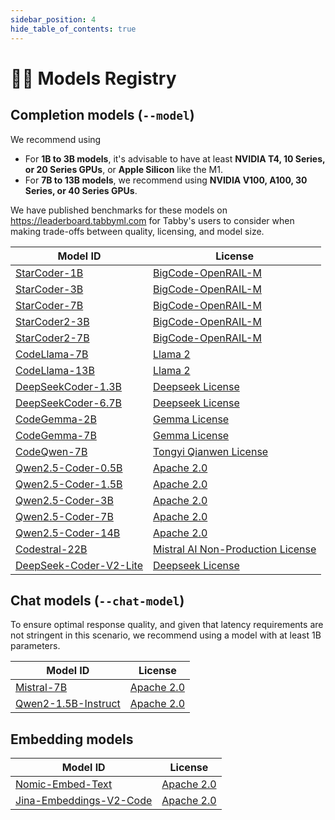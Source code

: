 ```yaml
---
sidebar_position: 4
hide_table_of_contents: true
---
```


# 🧑‍🔬 Models Registry

## Completion models (`--model`)

We recommend using

* For **1B to 3B models**, it's advisable to have at least **NVIDIA T4, 10 Series, or 20 Series GPUs**, or **Apple Silicon** like the M1.
* For **7B to 13B models**, we recommend using **NVIDIA V100, A100, 30 Series, or 40 Series GPUs**.

We have published benchmarks for these models on https://leaderboard.tabbyml.com for Tabby's users to consider when making trade-offs between quality, licensing, and model size.

| Model ID | License |
| -------- | ------- |
| [StarCoder-1B](https://huggingface.co/bigcode/starcoderbase-1b) | [BigCode-OpenRAIL-M](https://huggingface.co/spaces/bigcode/bigcode-model-license-agreement) |
| [StarCoder-3B](https://huggingface.co/bigcode/starcoderbase-3b) | [BigCode-OpenRAIL-M](https://huggingface.co/spaces/bigcode/bigcode-model-license-agreement) |
| [StarCoder-7B](https://huggingface.co/bigcode/starcoderbase-7b) | [BigCode-OpenRAIL-M](https://huggingface.co/spaces/bigcode/bigcode-model-license-agreement) |
| [StarCoder2-3B](https://huggingface.co/bigcode/starcoder2-3b) | [BigCode-OpenRAIL-M](https://huggingface.co/spaces/bigcode/bigcode-model-license-agreement) |
| [StarCoder2-7B](https://huggingface.co/bigcode/starcoder2-7b) | [BigCode-OpenRAIL-M](https://huggingface.co/spaces/bigcode/bigcode-model-license-agreement) |
| [CodeLlama-7B](https://huggingface.co/codellama/CodeLlama-7b-hf) | [Llama 2](https://github.com/facebookresearch/llama/blob/main/LICENSE) |
| [CodeLlama-13B](https://huggingface.co/codellama/CodeLlama-13b-hf) | [Llama 2](https://github.com/facebookresearch/llama/blob/main/LICENSE) |
| [DeepSeekCoder-1.3B](https://huggingface.co/deepseek-ai/deepseek-coder-1.3b-base) | [Deepseek License](https://github.com/deepseek-ai/deepseek-coder/blob/main/LICENSE-MODEL) |
| [DeepSeekCoder-6.7B](https://huggingface.co/deepseek-ai/deepseek-coder-6.7b-base) | [Deepseek License](https://github.com/deepseek-ai/deepseek-coder/blob/main/LICENSE-MODEL) |
| [CodeGemma-2B](https://huggingface.co/google/codegemma-2b) | [Gemma License](https://ai.google.dev/gemma/terms) |
| [CodeGemma-7B](https://huggingface.co/google/codegemma-7b) | [Gemma License](https://ai.google.dev/gemma/terms) |
| [CodeQwen-7B](https://huggingface.co/Qwen/CodeQwen1.5-7B-Chat) | [Tongyi Qianwen License](https://github.com/QwenLM/Qwen/blob/main/Tongyi%20Qianwen%20LICENSE%20AGREEMENT) |
| [Qwen2.5-Coder-0.5B](https://huggingface.co/Qwen/Qwen2.5-Coder-0.5B) | [Apache 2.0](https://choosealicense.com/licenses/apache-2.0/) |
| [Qwen2.5-Coder-1.5B](https://huggingface.co/Qwen/Qwen2.5-Coder-1.5B) | [Apache 2.0](https://choosealicense.com/licenses/apache-2.0/) |
| [Qwen2.5-Coder-3B](https://huggingface.co/Qwen/Qwen2.5-Coder-3B) | [Apache 2.0](https://choosealicense.com/licenses/apache-2.0/) |
| [Qwen2.5-Coder-7B](https://huggingface.co/Qwen/Qwen2.5-Coder-7B) | [Apache 2.0](https://choosealicense.com/licenses/apache-2.0/) |
| [Qwen2.5-Coder-14B](https://huggingface.co/Qwen/Qwen2.5-Coder-14B) | [Apache 2.0](https://choosealicense.com/licenses/apache-2.0/) |
| [Codestral-22B](https://huggingface.co/mistralai/Codestral-22B-v0.1) | [Mistral AI Non-Production License](https://mistral.ai/licenses/MNPL-0.1.md) |
| [DeepSeek-Coder-V2-Lite](https://huggingface.co/deepseek-ai/DeepSeek-Coder-V2-Lite-Base) | [Deepseek License](https://github.com/deepseek-ai/deepseek-coder/blob/main/LICENSE-MODEL) |


## Chat models (`--chat-model`)

To ensure optimal response quality, and given that latency requirements are not stringent in this scenario, we recommend using a model with at least 1B parameters.

| Model ID | License |
| -------- | ------- |
| [Mistral-7B](https://huggingface.co/mistralai/Mistral-7B-v0.1) | [Apache 2.0](https://choosealicense.com/licenses/apache-2.0/) |
| [Qwen2-1.5B-Instruct](https://huggingface.co/Qwen/Qwen2-1.5B) | [Apache 2.0](https://choosealicense.com/licenses/apache-2.0/) |


## Embedding models

| Model ID | License |
| -------- | ------- |
| [Nomic-Embed-Text](https://huggingface.co/nomic-ai/nomic-embed-text-v1.5-GGUF) | [Apache 2.0](https://choosealicense.com/licenses/apache-2.0/) |
| [Jina-Embeddings-V2-Code](https://huggingface.co/jinaai/jina-embeddings-v2-base-code) | [Apache 2.0](https://choosealicense.com/licenses/apache-2.0/) |
